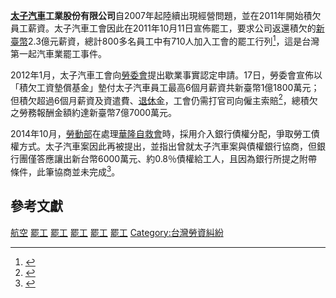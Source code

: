 {{UTC+8}}
{{Infobox civil conflict
|title=2011年太子汽車工會罷工事件
|subtitle=
|partof=
|image=
|caption=抗爭地點長榮航運大樓
|date={{start date|2011|10|11}}下午4時0分－
|place={{ROC}}[[桃園國際機場|桃園國際機場]]<br>[[臺北市|臺北市]][[大安區_(臺北市)|大安區]]敦化南路二段39號
|coordinates=
|causes=
|goals='''四項訴求'''<ref>[https://tw.appledaily.com/headline/daily/20111012/33731198/ 欠薪2.3億 太子汽車710人罷工] {{Wayback|url=https://tw.appledaily.com/headline/daily/20111012/33731198/ |date=20190822085440 }}.蘋果日報.2011-10-12</ref>
#公司立即返還積欠工資
#政府限制資方經營階層出境
#政府協助進行歇業認定，以便向政府申請工資墊償
#協調債權銀行，處理資方資產時能分配給勞工
|methods=[[罷工|罷工]]
|status=
|result=
|side1=
|side2=
|side3=
|leadfigures1=
|leadfigures2=
|leadfigures3=
|howmany1=
|howmany2=
|howmany3=
|arrests=
|detentions=
|charged=
|fined=
|casualties_label=
|notes=
|sidebox=
|width=500px
}}
{{expand|time=2014-10-22T09:17:28+00:00}}
'''[[太子汽車|太子汽車]]工業股份有限公司'''自2007年起陸續出現經營問題，並在2011年開始積欠員工薪資。太子汽車工會因此在2011年10月11日宣佈罷工，要求公司返還積欠的[[新臺幣|新臺幣]]2.3億元薪資，總計800多名員工中有710人加入工會的罷工行列<ref>{{cite news|title=欠薪2.3億 太子汽車710人罷工|url=http://www.appledaily.com.tw/appledaily/article/headline/20111012/33731198/|accessdate=2014-10-22|newspaper=蘋果日報|date=2011-10-12|archive-date=2017-06-28|archive-url=https://web.archive.org/web/20170628185851/http://www.appledaily.com.tw/appledaily/article/headline/20111012/33731198/|dead-url=no}}</ref>，這是台灣第一起汽車業罷工事件。

2012年1月，太子汽車工會向[[勞委會|勞委會]]提出歇業事實認定申請。17日，勞委會宣佈以「積欠工資墊償基金」墊付太子汽車員工最高6個月薪資共新臺幣1億1800萬元；但積欠超過6個月薪資及資遣費、[[退休金|退休金]]，工會仍需打官司向僱主索賠<ref>{{cite news|author=陳嘉恩|title=太子汽車欠薪 勞保局墊償1.1億|url=http://www.appledaily.com.tw/appledaily/article/headline/20120107/33943831/|accessdate=2014-10-22|newspaper=蘋果日報|date=2012-01-18|archive-date=2017-06-28|archive-url=https://web.archive.org/web/20170628180607/http://www.appledaily.com.tw/appledaily/article/headline/20120107/33943831/|dead-url=no}}</ref>，總積欠之勞務報酬金額約達新臺幣7億7000萬元。

2014年10月，[[中華民國勞動部|勞動部]]在處理[[華隆自救會|華隆自救會]]時，採用介入銀行債權分配，爭取勞工債權方式。太子汽車案因此再被提出，並指出曾就太子汽車案與債權銀行協商，但銀行團僅答應讓出新台幣6000萬元、約0.8％債權給工人，且因為銀行所提之附帶條件，此筆協商並未完成<ref>{{cite news|author=潘杏惠|title=太子汽車案 勞動部︰比照辦理|url=http://www.chinatimes.com/newspapers/20141016000420-260102|accessdate=2014-10-22|newspaper=中國時報|date=2014-10-16|archive-date=2020-02-07|archive-url=https://web.archive.org/web/20200207055033/https://www.chinatimes.com/newspapers/20141016000420-260102|dead-url=no}}</ref>。

== 參考文獻 ==
{{Reflist}}

{{台灣社會運動|勞工運動}}

{{Portal bar|臺灣|中華民國|公路|社會|政治|歷史|勞工|社會科學|社會學}}

[[Category:臺灣罷工事件|航空]]
[[Category:太子集團|罷工]]
[[Category:台北市事件|罷工]]
[[Category:2011年抗議|罷工]]
[[Category:2011年台灣事件|罷工]]
[[Category:2011年10月|罷工]]
[[Category:台灣勞資糾紛|Category:台灣勞資糾紛]]